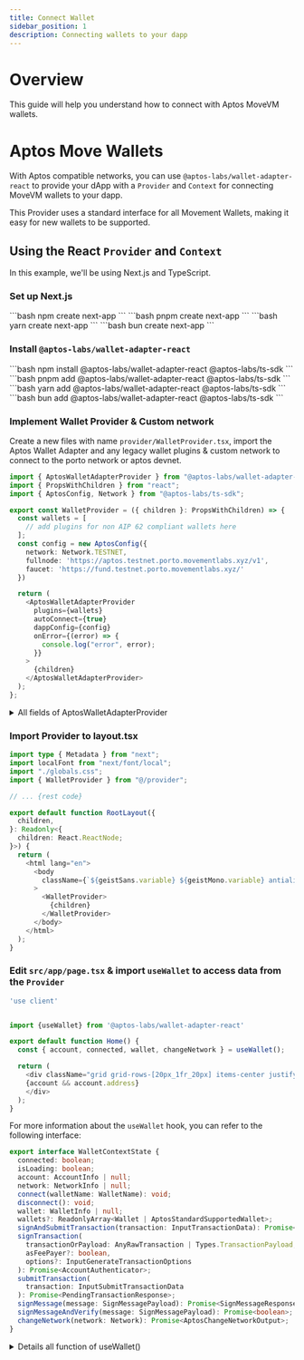 ```yaml
---
title: Connect Wallet
sidebar_position: 1
description: Connecting wallets to your dapp
---
```



# Overview
This guide will help you understand how to connect with Aptos MoveVM wallets.

# Aptos Move Wallets
With Aptos compatible networks, you can use `@aptos-labs/wallet-adapter-react` to provide your dApp with a `Provider` and `Context` for connecting MoveVM wallets to your dapp.

This Provider uses a standard interface for all Movement Wallets, making it easy for new wallets to be supported.

## Using the React `Provider` and `Context`
In this example, we'll be using Next.js and TypeScript.


### Set up Next.js
<Tabs groupId="package-management">
  <TabItem value="npm" label="npm" default>
    <Title icon={<InstallIcon />} textSize="2xl">Initialize Next Project</Title>
    ```bash
    npm create next-app
    ```
  </TabItem>
  <TabItem value="pnpm" label="pnpm">
    <Title icon={<InstallIcon />} textSize="2xl">Initialize Next Project</Title>
    ```bash
    pnpm create next-app
    ```
  </TabItem>
  <TabItem value="yarn" label="yarn">
    <Title icon={<InstallIcon />} textSize="2xl">Initialize Next Project</Title>
    ```bash
    yarn create next-app
    ```
  </TabItem>
  <TabItem value="bun" label="bun">
    <Title icon={<InstallIcon />} textSize="2xl">Initialize Next Project</Title>
    ```bash
    bun create next-app
    ```
  </TabItem>
</Tabs>

### Install `@aptos-labs/wallet-adapter-react`
<Tabs groupId="package-management">
  <TabItem value="npm" label="npm" default>
    <Title icon={<InstallIcon />} textSize="2xl">Install the Wallet Adapter</Title>
    ```bash
    npm install @aptos-labs/wallet-adapter-react @aptos-labs/ts-sdk
    ```
  </TabItem>
  <TabItem value="pnpm" label="pnpm">
    <Title icon={<InstallIcon />} textSize="2xl">Install the Wallet Adapter</Title>
    ```bash
    pnpm add @aptos-labs/wallet-adapter-react @aptos-labs/ts-sdk
    ```
  </TabItem>
  <TabItem value="yarn" label="yarn">
    <Title icon={<InstallIcon />} textSize="2xl">Install the Wallet Adapter</Title>
    ```bash
    yarn add @aptos-labs/wallet-adapter-react @aptos-labs/ts-sdk
    ```
  </TabItem>
  <TabItem value="bun" label="bun">
    <Title icon={<InstallIcon />} textSize="2xl">Install the Wallet Adapter</Title>
    ```bash
    bun add @aptos-labs/wallet-adapter-react @aptos-labs/ts-sdk
    ```
  </TabItem>
</Tabs>


### Implement Wallet Provider & Custom network
Create a new files with name `provider/WalletProvider.tsx`, import the Aptos Wallet Adapter and any legacy wallet plugins & custom network to connect to the porto network or aptos devnet.
```typescript title="src/provider/WalletProvider.tsx"
import { AptosWalletAdapterProvider } from "@aptos-labs/wallet-adapter-react";
import { PropsWithChildren } from "react";
import { AptosConfig, Network } from "@aptos-labs/ts-sdk";

export const WalletProvider = ({ children }: PropsWithChildren) => {
  const wallets = [
    // add plugins for non AIP 62 compliant wallets here
  ];
  const config = new AptosConfig({
    network: Network.TESTNET,
    fullnode: 'https://aptos.testnet.porto.movementlabs.xyz/v1',
    faucet: 'https://fund.testnet.porto.movementlabs.xyz/'
  })

  return (
    <AptosWalletAdapterProvider
      plugins={wallets}
      autoConnect={true}
      dappConfig={config}
      onError={(error) => {
        console.log("error", error);
      }}
    >
      {children}
    </AptosWalletAdapterProvider>
  );
};
```

<details>
    <summary>All fields of AptosWalletAdapterProvider</summary>
It is recommended to:

Set autoConnect to true.
Include plugins for any wallets that are using the legacy standard.
| Field | Description | Example |
| --- | --- | --- |
| `autoConnect` | A prop indicates whether the dapp should auto connect with the most recently connected wallet on page reload. | `true` |
| `optInWallets` | Limit the list of supported AIP-62 wallets to just the ones with names in optedInWallets.  | `['Petra']` |
| `dappConfig` | Specify an alternate network to work on. This prop only works for wallets which are NOT chrome extensions. If set, this object must include the name of the network the app is connected to. The object may include a aptosConnectDappId. | `{ network: 'mainnet',   aptosConnectDappId: undefined }` |
| `onError` | A callback function to fire when the adapter throws an error. | `(error) => { console.log("error", error); }` |
| `plugins` | Any legacy standard wallet, i.e., a wallet that is not AIP-62 standard compatible, should be installed in this array. Check https://github.com/aptos-labs/aptos-wallet-adapter/blob/main/README.md#supported-wallet-packages for a list of legacy standard wallet plugins. | `[new LegacyWallet()]` |
</details>

### Import Provider to layout.tsx
```typescript
import type { Metadata } from "next";
import localFont from "next/font/local";
import "./globals.css";
import { WalletProvider } from "@/provider";

// ... {rest code}

export default function RootLayout({
  children,
}: Readonly<{
  children: React.ReactNode;
}>) {
  return (
    <html lang="en">
      <body
        className={`${geistSans.variable} ${geistMono.variable} antialiased`}
      >
        <WalletProvider>
          {children}
        </WalletProvider>
      </body>
    </html>
  );
}
```


### Edit `src/app/page.tsx` & import `useWallet` to access data from the `Provider`
```typescript title="src/app/page.tsx"
'use client'


import {useWallet} from '@aptos-labs/wallet-adapter-react'

export default function Home() {
  const { account, connected, wallet, changeNetwork } = useWallet();

  return (
    <div className="grid grid-rows-[20px_1fr_20px] items-center justify-items-center min-h-screen p-8 pb-20 gap-16 sm:p-20 font-[family-name:var(--font-geist-sans)]">
    {account && account.address}
    </div>
  );
}
```

For more information about the `useWallet` hook, you can refer to the following interface:

```typescript
export interface WalletContextState {
  connected: boolean;
  isLoading: boolean;
  account: AccountInfo | null;
  network: NetworkInfo | null;
  connect(walletName: WalletName): void;
  disconnect(): void;
  wallet: WalletInfo | null;
  wallets?: ReadonlyArray<Wallet | AptosStandardSupportedWallet>;
  signAndSubmitTransaction(transaction: InputTransactionData): Promise<any>;
  signTransaction(
    transactionOrPayload: AnyRawTransaction | Types.TransactionPayload,
    asFeePayer?: boolean,
    options?: InputGenerateTransactionOptions
  ): Promise<AccountAuthenticator>;
  submitTransaction(
    transaction: InputSubmitTransactionData
  ): Promise<PendingTransactionResponse>;
  signMessage(message: SignMessagePayload): Promise<SignMessageResponse>;
  signMessageAndVerify(message: SignMessagePayload): Promise<boolean>;
  changeNetwork(network: Network): Promise<AptosChangeNetworkOutput>;
}
```

<details>
<summary>Details all function of useWallet()</summary>
### Functions

*See [`WalletCore.ts`](https://github.com/aptos-labs/aptos-wallet-adapter/blob/main/packages/wallet-adapter-core/src/WalletCore.ts) in [`wallet-adapter-core`](https://github.com/aptos-labs/aptos-wallet-adapter/tree/main/packages/wallet-adapter-core) for where these functions are implemented.*

| Function | Signature | Description |
| --- | --- | --- |
| `connect` | `connect(walletName: WalletName): void` | Connects to the specified wallet by its name. |
| `disconnect` | `disconnect(): void` | Disconnects the currently connected wallet. |
| `signTransaction` | `signTransaction(transactionOrPayload: AnyRawTransaction \| Types.TransactionPayload, asFeePayer?: boolean, options?: InputGenerateTransactionOptions): Promise<AccountAuthenticator>` | Signs a transaction with optional parameters for fee payment. |
| `submitTransaction` | `submitTransaction(transaction: InputSubmitTransactionData): Promise<PendingTransactionResponse>` | Submits a transaction with the provided transaction data. |
| `signAndSubmitTransaction` | `signAndSubmitTransaction(transaction: InputTransactionData): Promise<any>` | Signs and submits a transaction with the given input data. |
| `signMessage` | `signMessage(message: SignMessagePayload): Promise<SignMessageResponse>` | Signs a message and returns the signature and other response info. |
| `signMessageAndVerify` | `signMessageAndVerify(message: SignMessagePayload): Promise<boolean>` | Signs a message and verifies the signer. |
| `changeNetwork` | `changeNetwork(network: Network): Promise<AptosChangeNetworkOutput>` | Requests a change in the connected network. This is not supported by all wallets. |
</details>
